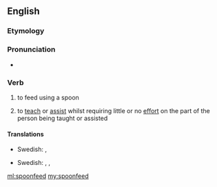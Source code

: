 ==English==

===Etymology===
{{compound|spoon|feed}}

===Pronunciation===
* {{a|UK}} {{IPA|/ˈspuːnfiːd/}}

===Verb===
{{en-verb|spoonfeeds|spoonfeeding|spoonfed}}

# {{context|transitive|lang=en}} to feed using a spoon
# {{context|transitive|figuratively|lang=en}} to [[teach]] or [[assist]] whilst requiring little or no [[effort]] on the part of the person being taught or assisted

====Translations====
{{trans-top|to feed}}
*Swedish: {{t-|sv|skedmata}}, {{t+|sv|mata}}
{{trans-mid}}
{{trans-bottom}}
{{trans-top|to teach or assist}}
*Swedish: {{t-|sv|skedmata}}, {{t+|sv|dalta}}, {{t+|sv|klema}}
{{trans-mid}}
{{trans-bottom}}

[[ml:spoonfeed]]
[[my:spoonfeed]]